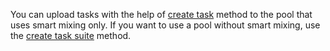 <Cut title="I add tasks to the pool via the create task method, but tasks are not created. What is the reason?">

You can upload tasks with the help of [create task](/docs/api/create-task) method to the pool that uses smart mixing only. If you want to use a pool without smart mixing, use the [create task suite](/docs/api/create-task-suite) method.

</Cut>
